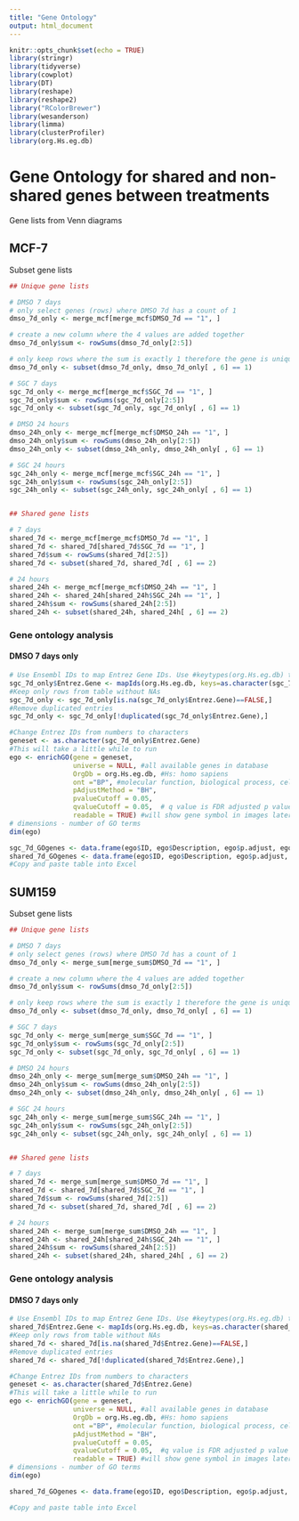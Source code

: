 ```yaml
---
title: "Gene Ontology"
output: html_document
---
```


```r
knitr::opts_chunk$set(echo = TRUE)
library(stringr)
library(tidyverse)
library(cowplot)
library(DT)
library(reshape)
library(reshape2)
library("RColorBrewer")
library(wesanderson)
library(limma)
library(clusterProfiler)
library(org.Hs.eg.db)

```

# Gene Ontology for shared and non-shared genes between treatments
Gene lists from Venn diagrams

## MCF-7
Subset gene lists
```r
## Unique gene lists

# DMSO 7 days
# only select genes (rows) where DMSO 7d has a count of 1
dmso_7d_only <- merge_mcf[merge_mcf$DMSO_7d == "1", ]

# create a new column where the 4 values are added together
dmso_7d_only$sum <- rowSums(dmso_7d_only[2:5])

# only keep rows where the sum is exactly 1 therefore the gene is unique to DMSO 7d
dmso_7d_only <- subset(dmso_7d_only, dmso_7d_only[ , 6] == 1)  

# SGC 7 days
sgc_7d_only <- merge_mcf[merge_mcf$SGC_7d == "1", ]
sgc_7d_only$sum <- rowSums(sgc_7d_only[2:5])
sgc_7d_only <- subset(sgc_7d_only, sgc_7d_only[ , 6] == 1)  

# DMSO 24 hours
dmso_24h_only <- merge_mcf[merge_mcf$DMSO_24h == "1", ]
dmso_24h_only$sum <- rowSums(dmso_24h_only[2:5])
dmso_24h_only <- subset(dmso_24h_only, dmso_24h_only[ , 6] == 1) 

# SGC 24 hours
sgc_24h_only <- merge_mcf[merge_mcf$SGC_24h == "1", ]
sgc_24h_only$sum <- rowSums(sgc_24h_only[2:5])
sgc_24h_only <- subset(sgc_24h_only, sgc_24h_only[ , 6] == 1)


## Shared gene lists

# 7 days
shared_7d <- merge_mcf[merge_mcf$DMSO_7d == "1", ]
shared_7d <- shared_7d[shared_7d$SGC_7d == "1", ]
shared_7d$sum <- rowSums(shared_7d[2:5])
shared_7d <- subset(shared_7d, shared_7d[ , 6] == 2)  

# 24 hours
shared_24h <- merge_mcf[merge_mcf$DMSO_24h == "1", ]
shared_24h <- shared_24h[shared_24h$SGC_24h == "1", ]
shared_24h$sum <- rowSums(shared_24h[2:5])
shared_24h <- subset(shared_24h, shared_24h[ , 6] == 2) 

```

### Gene ontology analysis

#### DMSO 7 days only
```r
# Use Ensembl IDs to map Entrez Gene IDs. Use #keytypes(org.Hs.eg.db) to check what column names are
sgc_7d_only$Entrez.Gene <- mapIds(org.Hs.eg.db, keys=as.character(sgc_7d_only$Gene.Name), keytype="SYMBOL", column="ENTREZID")
#Keep only rows from table without NAs
sgc_7d_only <- sgc_7d_only[is.na(sgc_7d_only$Entrez.Gene)==FALSE,]
#Remove duplicated entries
sgc_7d_only <- sgc_7d_only[!duplicated(sgc_7d_only$Entrez.Gene),]

#Change Entrez IDs from numbers to characters
geneset <- as.character(sgc_7d_only$Entrez.Gene)
#This will take a little while to run
ego <- enrichGO(gene = geneset, 
                universe = NULL, #all available genes in database
                OrgDb = org.Hs.eg.db, #Hs: homo sapiens
                ont ="BP", #molecular function, biological process, cellular component
                pAdjustMethod = "BH",
                pvalueCutoff = 0.05,
                qvalueCutoff = 0.05,  # q value is FDR adjusted p value
                readable = TRUE) #will show gene symbol in images later rather than Entrez Gene ID
# dimensions - number of GO terms
dim(ego)

sgc_7d_GOgenes <- data.frame(ego$ID, ego$Description, ego$p.adjust, ego$geneID)
shared_7d_GOgenes <- data.frame(ego$ID, ego$Description, ego$p.adjust, ego$geneID)
#Copy and paste table into Excel
```

## SUM159
Subset gene lists
```r
## Unique gene lists

# DMSO 7 days
# only select genes (rows) where DMSO 7d has a count of 1
dmso_7d_only <- merge_sum[merge_sum$DMSO_7d == "1", ]

# create a new column where the 4 values are added together
dmso_7d_only$sum <- rowSums(dmso_7d_only[2:5])

# only keep rows where the sum is exactly 1 therefore the gene is unique to DMSO 7d
dmso_7d_only <- subset(dmso_7d_only, dmso_7d_only[ , 6] == 1)  

# SGC 7 days
sgc_7d_only <- merge_sum[merge_sum$SGC_7d == "1", ]
sgc_7d_only$sum <- rowSums(sgc_7d_only[2:5])
sgc_7d_only <- subset(sgc_7d_only, sgc_7d_only[ , 6] == 1)  

# DMSO 24 hours
dmso_24h_only <- merge_sum[merge_sum$DMSO_24h == "1", ]
dmso_24h_only$sum <- rowSums(dmso_24h_only[2:5])
dmso_24h_only <- subset(dmso_24h_only, dmso_24h_only[ , 6] == 1) 

# SGC 24 hours
sgc_24h_only <- merge_sum[merge_sum$SGC_24h == "1", ]
sgc_24h_only$sum <- rowSums(sgc_24h_only[2:5])
sgc_24h_only <- subset(sgc_24h_only, sgc_24h_only[ , 6] == 1)


## Shared gene lists

# 7 days
shared_7d <- merge_sum[merge_sum$DMSO_7d == "1", ]
shared_7d <- shared_7d[shared_7d$SGC_7d == "1", ]
shared_7d$sum <- rowSums(shared_7d[2:5])
shared_7d <- subset(shared_7d, shared_7d[ , 6] == 2)  

# 24 hours
shared_24h <- merge_sum[merge_sum$DMSO_24h == "1", ]
shared_24h <- shared_24h[shared_24h$SGC_24h == "1", ]
shared_24h$sum <- rowSums(shared_24h[2:5])
shared_24h <- subset(shared_24h, shared_24h[ , 6] == 2) 

```

### Gene ontology analysis

#### DMSO 7 days only
```r
# Use Ensembl IDs to map Entrez Gene IDs. Use #keytypes(org.Hs.eg.db) to check what column names are
shared_7d$Entrez.Gene <- mapIds(org.Hs.eg.db, keys=as.character(shared_7d$Gene.Name), keytype="SYMBOL", column="ENTREZID")
#Keep only rows from table without NAs
shared_7d <- shared_7d[is.na(shared_7d$Entrez.Gene)==FALSE,]
#Remove duplicated entries
shared_7d <- shared_7d[!duplicated(shared_7d$Entrez.Gene),]

#Change Entrez IDs from numbers to characters
geneset <- as.character(shared_7d$Entrez.Gene)
#This will take a little while to run
ego <- enrichGO(gene = geneset, 
                universe = NULL, #all available genes in database
                OrgDb = org.Hs.eg.db, #Hs: homo sapiens
                ont ="BP", #molecular function, biological process, cellular component
                pAdjustMethod = "BH",
                pvalueCutoff = 0.05,
                qvalueCutoff = 0.05,  #q value is FDR adjusted p value
                readable = TRUE) #will show gene symbol in images later rather than Entrez Gene ID
# dimensions - number of GO terms
dim(ego)

shared_7d_GOgenes <- data.frame(ego$ID, ego$Description, ego$p.adjust, ego$geneID)

#Copy and paste table into Excel
```



